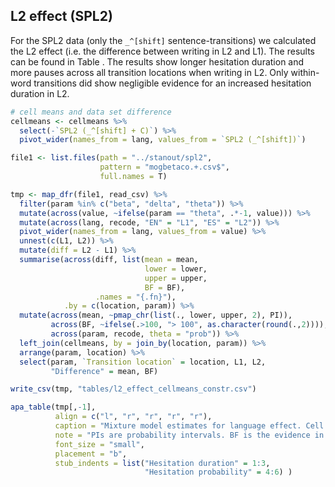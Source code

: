 ## L2 effect (SPL2)

For the SPL2 data (only the `_^[shift]` sentence-transitions) we calculated the L2 effect (i.e. the difference between writing in L2 and L1). The results can be found in Table \ref{tab:l2effect}. The results show longer hesitation duration and more pauses across all transition locations when writing in L2. Only within-word transitions did show negligible evidence for an increased hesitation duration in L2.


```r
# cell means and data set difference
cellmeans <- cellmeans %>% 
  select(-`SPL2 (_^[shift] + C)`) %>% 
  pivot_wider(names_from = lang, values_from = `SPL2 (_^[shift])`)

file1 <- list.files(path = "../stanout/spl2", 
                    pattern = "mogbetaco.+.csv$",
                    full.names = T)

tmp <- map_dfr(file1, read_csv) %>% 
  filter(param %in% c("beta", "delta", "theta")) %>% 
  mutate(across(value, ~ifelse(param == "theta", .*-1, value))) %>% 
  mutate(across(lang, recode, "EN" = "L1", "ES" = "L2")) %>% 
  pivot_wider(names_from = lang, values_from = value) %>% 
  unnest(c(L1, L2)) %>% 
  mutate(diff = L2 - L1) %>% 
  summarise(across(diff, list(mean = mean, 
                              lower = lower, 
                              upper = upper,
                              BF = BF), 
                   .names = "{.fn}"),
            .by = c(location, param)) %>% 
  mutate(across(mean, ~pmap_chr(list(., lower, upper, 2), PI)),
         across(BF, ~ifelse(.>100, "> 100", as.character(round(.,2)))),
         across(param, recode, theta = "prob")) %>% 
  left_join(cellmeans, by = join_by(location, param)) %>% 
  arrange(param, location) %>% 
  select(param, `Transition location` = location, L1, L2,
         "Difference" = mean, BF) 

write_csv(tmp, "tables/l2_effect_cellmeans_constr.csv")

apa_table(tmp[,-1],
          align = c("l", "r", "r", "r", "r"), 
          caption = "Mixture model estimates for language effect. Cell means are shown the slowdown for hesitant transitions when writing in L1 and L2 and the probability of hesitant transitions. The language difference is shown on log scale (for transition durations) and logit scale for probability of hesitant transitions. 95% PIs in brackets.",
          note = "PIs are probability intervals. BF is the evidence in favour of the alternative hypothesis over the null hypothesis.",
          font_size = "small",
          placement = "b",
          stub_indents = list("Hesitation duration" = 1:3,
                              "Hesitation probability" = 4:6) )

```

